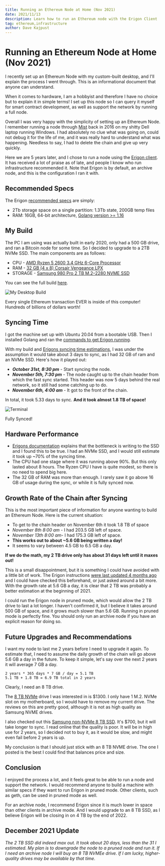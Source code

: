 ```yaml
---
title: Running an Ethereum Node at Home (Nov 2021)
date: 2021/11/13
description: Learn how to run an Ethereum node with the Erigon Client
tag: ethereum,infrastructure
author: Dave Kajpust
---
```



# Running an Ethereum Node at Home (Nov 2021)

I recently set up an Ethereum Node with my custom-built desktop, and I'll explain the process I went through. This is an informational document that anyone can understand.

When it comes to hardware, I am a hobbyist and therefore I have no choice but to explain it in simple terms! I set up this node so I can query it myself for smart contract development, as well as support the network by running a full node.

Overall I was very happy with the simplicity of setting up an Ethereum Node. I remember running a node through [Mist](https://www.investopedia.com/terms/m/mist-browser.asp) back in 2016 on my shitty Dell laptop running Windows. I had absolutely no clue what was going on, could not debug it for the life of me, and it was really hard to understand what was happening. Needless to say, I had to delete the chain and give up very quickly.

Here we are 5 years later, and I chose to run a node using the [Erigon client](https://github.com/ledgerwatch/erigon). It has received a lot of praise as of late, and people I know who run infrastructure recommended it. Note that Erigon is by default, an archive node, and this is the configuration I ran it with.

## Recommended Specs

The Erigon [recommended specs](https://github.com/ledgerwatch/erigon#system-requirements) are simply:

- 2Tb storage space on a single partition: 1.3Tb state, 200GB temp files
- RAM: 16GB, 64-bit architecture, [Golang version >= 1.16](https://go.dev/doc/install)

## My Build

The PC I am using was actually built in early 2020, only had a 500 GB drive, and ran a Bitcoin node for some time. So I decided to upgrade to a 2TB NVMe SSD. The main components are as follows:

- CPU - [AMD Ryzen 5 2600 3.4 GHz 6-Core Processor](https://pcpartpicker.com/product/jLF48d/amd-ryzen-5-2600-34ghz-6-core-processor-yd2600bbafbox)
- RAM - [32 GB (4 x 8) Corsair Vengeance LPX](https://pcpartpicker.com/product/MYH48d/corsair-memory-cmk16gx4m2b3000c15)
- STORAGE - [Samsung 980 Pro 2 TB M.2–2280 NVME SSD](https://pcpartpicker.com/product/f3cRsY/samsung-980-pro-2-tb-m2-2280-nvme-solid-state-drive-mz-v8p2t0bam)

You can see the full build [here](https://pcpartpicker.com/user/dkaj/saved/#view=THJshM).

<Image
  src="/images/desktop-comp.png"
  alt="My Desktop Build"
  layout="responsive"
  height={600}
  width={800}
  priority
/>

<div className="caption">
  Every single Ethereum transaction EVER is inside of this computer! Hundreds of
  billions of dollars worth!
</div>

## Syncing Time

I got the machine set up with Ubuntu 20.04 from a bootable USB. Then I installed Golang and ran the [commands to get Erigon running](https://github.com/ledgerwatch/erigon#getting-started).

With my build and [Erigons syncing time estimations](https://github.com/ledgerwatch/erigon#how-much-ram-do-i-need), I was under the assumption it would take about 3 days to sync, as I had 32 GB of ram and an NVMe SSD. Here's how it played out:

- **_October 31st, 8:30 pm_** - Start syncing the node.
- **_November 5th, 7:30 pm_** - The node caught up to the chain header from which the fast sync started. This header was now 5 days behind the real network, so it still had some catching up to do.
- **_November 6th, 4:00 am_** - It got to the front of the chain.

In total, it took 5.33 days to sync. **And it took almost 1.8 TB of space!**

<Image
  src="/images/linux-screenshot.png"
  alt="Terminal"
  layout="responsive"
  height={300}
  width={900}
/>

<div className="caption">Fully Synced!</div>

## Hardware Performance

- [Erigons documentation](https://github.com/ledgerwatch/erigon/blob/devel/eth/stagedsync/README.md) explains that the bottleneck is writing to the SSD and I found this to be true. I had an NVMe SSD, and I would still estimate it took up ~70% of the syncing time.
- The CPU had one stage where it was running above 90%. But this only lasted about 8 hours. The Ryzen CPU I have is quite modest, so there is no need to spend big here.
- The 32 GB of RAM was more than enough. I rarely saw it go above 16 GB of usage during the sync, or while it is fully synced now.

## Growth Rate of the Chain after Syncing

This is the most important piece of information for anyone wanting to build an Ethereum Node. Here is the current situation:

- To get to the chain header on November 6th it took 1.8 TB of space
- _November 8th 8:00 am_ - I had 203.5 GB left of space.
- _November 13th 8:00 am_- I had 175.3 GB left of space.
- **This works out to about ~5.6 GB being written a day!**
- It seems to vary between 4.5 GB to 6.5 GB a day.

**If we do the math, my 2 TB drive only has about 31 days left until it maxes out!**

This is a small disappointment, but it is something I could have avoided with a little bit of work. The Erigon instructions [were last updated 4 months ago](https://github.com/ledgerwatch/erigon/commit/b7c3c15fc8f2ad6085e3bf39597d81fc8cc0bada) and I could have checked this beforehand, or just asked around a bit more. With the growth rate at 5.6 GB a day, it is clear that 2 TB was probably a better estimation at the beginning of 2021.

I could run the Erigon node in pruned mode, which would allow the 2 TB drive to last a lot longer. I haven't confirmed it, but I believe it takes around 500 GB of space, and it grows much slower than 5.6 GB. Running in pruned mode is perfectly fine. You should only run an archive node if you have an explicit reason for doing so.

## Future Upgrades and Recommendations

I want my node to last me 2 years before I need to upgrade it again. To estimate that, I need to assume the daily growth of the chain will go above 5.6 GB a day in the future. To keep it simple, let's say over the next 2 years it will average 7 GB a day.

```
2 years * 365 days * 7 GB / day = 5.1 TB
5.1 TB + 1.8 TB = 6.9 TB total in 2 years
```

Clearly, I need an 8 TB drive.

The [8 TB NVMe](https://pcpartpicker.com/product/qdPgXL/sabrent-rocket-q-8-tb-m2-2280-nvme-solid-state-drive-sb-rktq-8tb) drive I was interested in is $1300. I only have 1 M.2. NVMe slot on my motherboard, so I would have to remove my current drive. The reviews on this are pretty good, although it is not as high quality as Samsung NVME drives.

I also checked out this [Samsung non-NVMe 8 TB SSD](https://pcpartpicker.com/product/7Qvqqs/samsung-870-qvo-8-tb-25-solid-state-drive-mz-77q8t0bam). It's $700, but it will take longer to sync. I read online that the quality is poor. It will be in high use for 2 years, so I decided not to buy it, as it would be slow, and might even fail before 2 years is up.

My conclusion is that I should just stick with an 8 TB NVME drive. The one I posted is the best I could find that balances price and size.

## Conclusion

I enjoyed the process a lot, and it feels great to be able to run a node and support the network. I would recommend anyone to build a machine with similar specs if they want to run Erigon in pruned mode. Other clients, such as geth, can be used in pruned mode as well.

For an archive node, I recommend Erigon since it is much lower in space than other clients in archive mode. And I would upgrade to an 8 TB SSD, as I believe Erigon will be closing in on 4 TB by the end of 2022.

## December 2021 Update

_The 2 TB SSD did indeed max out. It took about 20 days, less than the 31 I estimated. My plan is to downgrade the node to a pruned node and run it. If I need an archive node I will buy an 8 TB NVMEe drive. If I am lucky, higher-quality drives may be available by that time._
